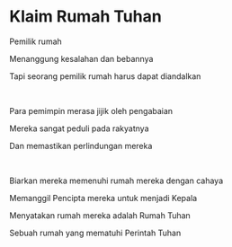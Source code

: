 # Klaim Rumah Tuhan

Pemilik rumah

Menanggung kesalahan dan bebannya

Tapi seorang pemilik rumah harus dapat diandalkan

<p></p>

<br />

Para pemimpin merasa jijik oleh pengabaian

Mereka sangat peduli pada rakyatnya

Dan memastikan perlindungan mereka

<p></p>

<br />

Biarkan mereka memenuhi rumah mereka dengan cahaya

Memanggil Pencipta mereka untuk menjadi Kepala

Menyatakan rumah mereka adalah Rumah Tuhan

Sebuah rumah yang mematuhi Perintah Tuhan
